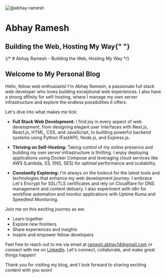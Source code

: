 
<div className="flex flex-col items-center justify-center">
  <Image
    src="https://avatars.githubusercontent.com/u/66196314"
    alt="@abhay-ramesh"
    width={60}
    height={60}
    className="rounded-full"
  />
  <h1 className="text-2xl font-bold">Abhay Ramesh</h1>
  <h2 className="text-lg text-gray-500 mt-0">
    Building the Web, Hosting My Way{" "}
  </h2>
</div>

{/* # Abhay Ramesh - Building the Web, Hosting My Way */}

## Welcome to My Personal Blog

Hello, fellow web enthusiasts! I'm Abhay Ramesh, a passionate full stack web developer who loves building exceptional web experiences. I also have a strong affinity for self-hosting, where I manage my own server infrastructure and explore the endless possibilities it offers.

Let's dive into what makes me tick:

- **Full Stack Web Development:** I find joy in every aspect of web development, from designing elegant user interfaces with Next.js, React.js, HTML, CSS, and JavaScript, to building powerful backend systems using Python (FastAPI), Node.js, and Express.js.

- **Thriving on Self-Hosting:** Taking control of my online presence and building my own server infrastructure is thrilling. I enjoy deploying applications using Docker Compose and leveraging cloud services like AWS (Lambda, S3, SNS, SES) for optimal performance and scalability.

- **Constantly Exploring:** I'm always on the lookout for the latest tools and technologies that enhance my web development journey. I embrace Let's Encrypt for SSL/TLS certificates and rely on Cloudflare for DNS management and content delivery. I also experiment with n8n for workflow automation and monitor applications with Uptime Kuma and Speedtest Monitoring.

Join me on this exciting journey as we:

- Learn together
- Explore new frontiers
- Share experiences and insights
- Inspire and empower fellow developers

Feel free to reach out to me via email at [ramesh.abhay14@gmail.com](mailto:ramesh.abhay14@gmail.com) or connect with me on [LinkedIn](https://www.linkedin.com/in/abhay-ramesh/). Let's connect, collaborate, and make great things happen!

Thank you for visiting my blog, and I look forward to sharing exciting content with you soon!

